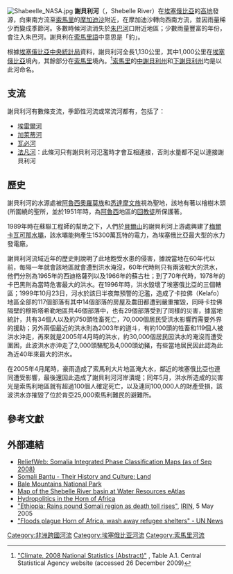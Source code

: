 {{Infobox_River 
  | river_name      = 謝貝利河
  | map         = Jubbarivermap.png
  | map_size    = 250
  | map_caption = [[朱巴河|朱巴河]]／謝貝利河流域範圍
  | origin          = 近{{coord|7.2201|39.4665|display=inline|region:ET_type:river}}
  | mouth           = 近{{coord|0.1659|42.7727|display=inline,title|region:SO_type:river}}枯竭，偶爾流進[[朱巴河|朱巴河]]
  | basin_countries = [[埃塞俄比亞|埃塞俄比亞]]、[[索馬里|索馬里]]
  | length          = 
  | elevation       = 
  | mouth_elevation = 
  | discharge       = 
  | watershed       = 
}}
[[File:Shabeelle_NASA.jpg|thumb]]
'''謝貝利河'''（{{lang-so|'''Webi Shabeelle'''}}，Shebelle River）在[[埃塞俄比亞|埃塞俄比亞]]的[[高地|高地]]發源，向東南方流至[[索馬里|索馬里]]的[[摩加迪沙|摩加迪沙]]附近，在摩加迪沙轉向西南方流，並因雨量稀少而變成季節河。多數時候河流消失於[[朱巴河|朱巴河]]口附近地區；少數雨量豐富的年份，會注入朱巴河。謝貝利在[[索馬里語|索馬里語]]中意思是「豹」。

根據[[埃塞俄比亞中央統計局|埃塞俄比亞中央統計局]]資料，謝貝利河全長1,130公里，其中1,000公里在[[埃塞俄比亞|埃塞俄比亞]]境內，其餘部分在[[索馬里|索馬里]]境內。<ref>[http://www.csa.gov.et/index.php?option=com_rubberdoc&view=doc&id=184&format=raw&Itemid=466 "Climate, 2008 National Statistics (Abstract)"] {{Wayback|url=http://www.csa.gov.et/index.php?option=com_rubberdoc&view=doc&id=184&format=raw&Itemid=466 |date=20101113215000 }}, Table A.1. Central Statistical Agency website (accessed 26 December 2009)</ref>[[索馬里|索馬里]]的[[中謝貝利州|中謝貝利州]]和[[下謝貝利州|下謝貝利州]]均是以此河命名。

== 支流 ==
謝貝利河有數條支流，季節性河流或常流河都有，包括了：
*[[埃雷爾河|埃雷爾河]]
*[[加萊蒂河|加萊蒂河]]
*[[瓦必河|瓦必河]]
*[[法凡河|法凡河]]：此條河只有謝貝利河氾濫時才會互相連接，否則水量都不足以連接謝貝利河

== 歷史 ==
謝貝利河的水源處被[[阿魯西奧羅莫族|阿魯西奧羅莫族]]和[[悉達摩文族|悉達摩文族]]視為聖地，該地有著以檜樹木頭(所圍繞的聖所，並於1951年時，為[[阿魯西|阿魯西]]地區的[[回教徒|回教徒]]所保護著。

1989年時在蘇聯工程師的幫助之下，人們於[[貝爾山|貝爾山]]的謝貝利河上游處興建了[[梅爾卡瓦可那水壩|梅爾卡瓦可那水壩]]，該水壩能夠產生15300萬瓦特的電力，為埃塞俄比亞最大型的水力發電廠。

謝貝利河流域近年的歷史則說明了此地飽受水患的侵害，據說當地在60年代以前，每隔一年就會該地區就會遭到洪水淹沒，60年代時則只有兩波較大的洪水，他們分別為1965年的西迪格薩列以及1966年的蘇古杜；到了70年代時，1978年的卡巴黑則為當時危害最大的洪水。在1996年時，洪水毀壞了埃塞俄比亞的三個轄區；1999年10月23日，河水於該日半夜無預警的氾濫，造成了卡拉佛（Kelafo）地區全部的117個部落有其中14個部落的房屋及農田都遭到嚴重摧毀，同時卡拉佛隔壁的穆斯塔希勒地區共46個部落中，也有29個部落受到了同樣的災害，據當地統計，共有34個人以及約750頭牲畜死亡，70,000個居民受洪水影響而需要外界的援助；另外兩個最近的洪水則為2003年的道斗，有約100頭的牲畜和119個人被洪水沖走，再來就是2005年4月時的洪水，約30,000個居民因洪水的淹沒而遭受圍困，此波洪水亦沖走了2,000頭駱駝及4,000頭幼豬，有些當地居民因此認為此為近40年來最大的洪水。

在2005年4月尾時，豪雨造成了索馬利大片地區淹大水，鄰近的埃塞俄比亞也連同遭受影響，最後還因此造成了謝貝利河河岸潰堤；同年5月，洪水所造成的災害光是索馬利地區就有超過100個人確定死亡，以及連同100,000人的財產受損，該波洪水亦摧毀了位於肯亞25,000索馬利難民的避難所。

== 參考文獻 ==
{{reflist}}

== 外部連結 ==
* [http://www.kiimikaal.webs.com/rw/rwb.nsf/db900sid/FBUO-7JEH9T?OpenDocument&rc=1&cc=som ReliefWeb: Somalia Integrated Phase Classification Maps (as of Sep 2008)]{{dead link|date=十月 2017 |bot=InternetArchiveBot }}
* [https://web.archive.org/web/20100402204243/http://www.cal.org/co/bantu/sbland.html Somali Bantu - Their History and Culture: Land]
* [http://www.zgf.de/download/166/BMNP_GMP_2007.pdf Bale Mountains National Park]{{Wayback|url=http://www.zgf.de/download/166/BMNP_GMP_2007.pdf |date=20110719115946 }}
* [http://www.kiimikaal.webs.com/eatlas/html/af24.html Map of the Shebelle River basin at Water Resources eAtlas]{{dead link|date=十月 2017 |bot=InternetArchiveBot }}
* [http://www.somwat.com/hydropolitics.html Hydropolitics in the Horn of Africa]{{Wayback|url=http://www.somwat.com/hydropolitics.html |date=20060626084833 }}
* [http://www.irinnews.org/report.asp?ReportID=46953&SelectRegion=Horn_of_Africa&SelectCountry=ETHIOPIA "Ethiopia: Rains pound Somali region as death toll rises"]{{Wayback|url=http://www.irinnews.org/report.asp?ReportID=46953&SelectRegion=Horn_of_Africa&SelectCountry=ETHIOPIA |date=20061019014040 }}, [[IRIN|IRIN]], 5 May 2005
* [http://www.un.org/apps/news/story.asp?NewsID=14150 "Floods plague Horn of Africa, wash away refugee shelters" - UN News]{{Wayback|url=http://www.un.org/apps/news/story.asp?NewsID=14150 |date=20110514000009 }}

{{DEFAULTSORT:Shebelle}}
[[Category:非洲跨國河流|Category:非洲跨國河流]]
[[Category:埃塞俄比亚河流|Category:埃塞俄比亚河流]]
[[Category:索馬里河流|Category:索馬里河流]]